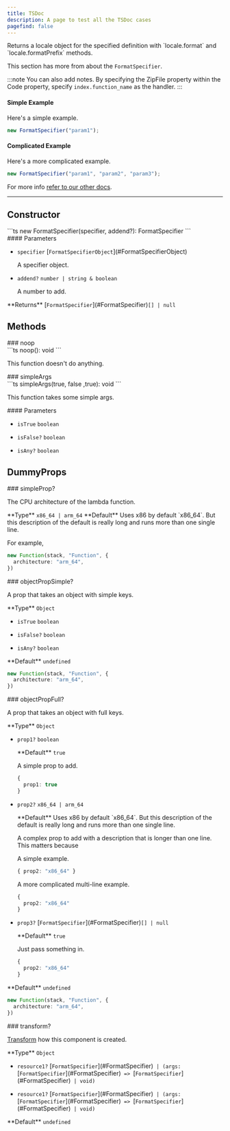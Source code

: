 ```yaml
---
title: TSDoc
description: A page to test all the TSDoc cases
pagefind: false
---
```



<Section type="about">
Returns a locale object for the specified definition with `locale.format` and `locale.formatPrefix` methods.

This section has more from about the `FormatSpecifier`.

:::note
You can also add notes. By specifying the ZipFile property within the Code property, specify `index.function_name` as the handler.
:::

#### Simple Example

Here's a simple example.

```ts
new FormatSpecifier("param1");
```

#### Complicated Example

Here's a more complicated example.

```ts
new FormatSpecifier("param1", "param2", "param3");
```

For more info [refer to our other docs](/).
</Section>

---

## Constructor

<Segment>
<Section type="signature">
```ts
new FormatSpecifier(specifier, addend?): FormatSpecifier
```
</Section>

<Section type="parameters">
#### Parameters

- <p><code class="key">specifier</code> [<code class="type">FormatSpecifierObject</code>](#FormatSpecifierObject)</p>

  A specifier object.


- <p><code class="key">addend?</code> <code class="primitive">number</code><code class="symbol"> | </code><code class="primitive">string</code><code class="symbol"> & </code><code class="primitive">boolean</code></p>

  A number to add.
</Section>

<InlineSection>
**Returns** [<code class="type">FormatSpecifier</code>](#FormatSpecifier)<code class="symbol">[]</code><code class="symbol"> | </code><code class="primitive">null</code>
</InlineSection>
</Segment>

## Methods

<Segment>
### noop

<Section type="signature">
```ts
noop(): void
```
</Section>

This function doesn't do anything.
</Segment>

<Segment>
### simpleArgs

<Section type="signature">
```ts
simpleArgs(true, false ,true): void
```
</Section>

This function takes some simple args.

<Section type="parameters">
#### Parameters

- <p><code class="key">isTrue</code> <code class="primitive">boolean</code></p>
- <p><code class="key">isFalse?</code> <code class="primitive">boolean</code></p>
- <p><code class="key">isAny?</code> <code class="primitive">boolean</code></p>
</Section>

</Segment>

## DummyProps

<Segment>
### simpleProp?

The CPU architecture of the lambda function.

<InlineSection>
**Type** <code class="primitive">x86_64</code><code class="symbol"> | </code><code class="primitive">arm_64</code>
</InlineSection>

<InlineSection>
**Default** Uses x86 by default `x86_64`. But this description of the default is really long and runs more than one single line.
</InlineSection>

For example,

```ts
new Function(stack, "Function", {
  architecture: "arm_64",
})
```
</Segment>

<Segment>
### objectPropSimple?

A prop that takes an object with simple keys.

<Section type="parameters">
<InlineSection>
**Type** <code class="primitive">Object</code>
</InlineSection>

- <p><code class="key">isTrue</code> <code class="primitive">boolean</code></p>
- <p><code class="key">isFalse?</code> <code class="primitive">boolean</code></p>
- <p><code class="key">isAny?</code> <code class="primitive">boolean</code></p>
</Section>

<InlineSection>
**Default** <code class="primitive">undefined</code>
</InlineSection>

```ts
new Function(stack, "Function", {
  architecture: "arm_64",
})
```
</Segment>

<Segment>
### objectPropFull?

A prop that takes an object with full keys.

<Section type="parameters">
<InlineSection>
**Type** <code class="primitive">Object</code>
</InlineSection>

- <p><code class="key">prop1?</code> <code class="primitive">boolean</code></p>

  <InlineSection>
  **Default** <code class="primitive">true</code>
  </InlineSection>

  A simple prop to add.

  ```ts
  {
    prop1: true
  }
  ```

- <p><code class="key">prop2?</code> <code class="primitive">x86_64</code><code class="symbol"> | </code><code class="primitive">arm_64</code></p>

  <InlineSection>
  **Default** Uses x86 by default `x86_64`. But this description of the default is really long and runs more than one single line.
  </InlineSection>

  A complex prop to add with a description that is longer than one line. This matters because 

  A simple example.

  ```ts
  { prop2: "x86_64" }
  ```

  A more complicated multi-line example.

  ```ts
  {
    prop2: "x86_64"
  }
  ```

- <p><code class="key">prop3?</code> [<code class="type">FormatSpecifier</code>](#FormatSpecifier)<code class="symbol">[]</code><code class="symbol"> | </code><code class="primitive">null</code></p>

  <InlineSection>
  **Default** <code class="primitive">true</code>
  </InlineSection>

  Just pass something in.

  ```ts
  {
    prop2: "x86_64"
  }
  ```
</Section>

<InlineSection>
**Default** <code class="primitive">undefined</code>
</InlineSection>

```ts
new Function(stack, "Function", {
  architecture: "arm_64",
})
```
</Segment>

<Segment>
### transform?

[Transform](/docs/transform/) how this component is created.

<Section type="parameters">
<InlineSection>
**Type** <code class="primitive">Object</code>
</InlineSection>

- <p><code class="key">resource1?</code> [<code class="type">FormatSpecifier</code>](#FormatSpecifier)<code class="symbol"> | </code><code class="symbol">(</code><code class="primitive">args</code><code class="symbol">: </code>[<code class="type">FormatSpecifier</code>](#FormatSpecifier)<code class="symbol"> => </code>[<code class="type">FormatSpecifier</code>](#FormatSpecifier)<code class="symbol"> | </code><code class="primitive">void</code><code class="symbol">)</code></p>
- <p><code class="key">resource1?</code> [<code class="type">FormatSpecifier</code>](#FormatSpecifier)<code class="symbol"> | </code><code class="symbol">(</code><code class="primitive">args</code><code class="symbol">: </code>[<code class="type">FormatSpecifier</code>](#FormatSpecifier)<code class="symbol"> => </code>[<code class="type">FormatSpecifier</code>](#FormatSpecifier)<code class="symbol"> | </code><code class="primitive">void</code><code class="symbol">)</code></p>
</Section>

<InlineSection>
**Default** <code class="primitive">undefined</code>
</InlineSection>
</Segment>
